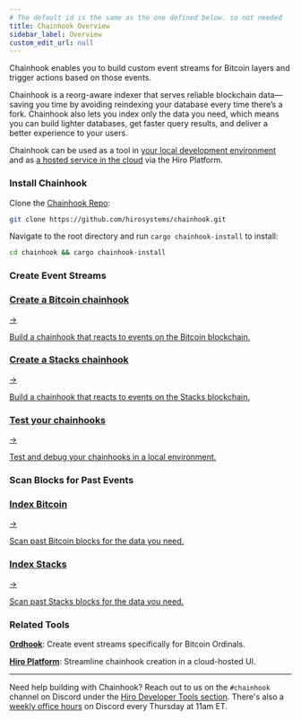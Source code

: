 ```yaml
---
# The default id is the same as the one defined below. so not needed
title: Chainhook Overview
sidebar_label: Overview
custom_edit_url: null
---
```



<p class="p-3 rounded-lg bg-neutral-100 text-neutral-500 dark:bg-neutral-800 dark:text-neutral-400">Chainhook enables you to build custom event streams for Bitcoin layers and trigger actions based on those events.</p>

<div class="mb-10"></div>

Chainhook is a reorg-aware indexer that serves reliable blockchain data—saving you time by avoiding reindexing your database every time there’s a fork. Chainhook also lets you index only the data you need, which means you can build lighter databases, get faster query results, and deliver a better experience to your users.

Chainhook can be used as a tool in [your local development environment](https://docs.hiro.so/chainhook/getting-started) and as [a hosted service in the cloud](https://docs.hiro.so/platform/guides/create-chainhooks) via the Hiro Platform.

### Install Chainhook

Clone the [Chainhook Repo](https://github.com/hirosystems/chainhook.git):

```sh
git clone https://github.com/hirosystems/chainhook.git
```

Navigate to the root directory and run `cargo chainhook-install` to install:

```sh
cd chainhook && cargo chainhook-install
```

### Create Event Streams

<div class="subSections my-8">
  <a href="/chainhook/guides/chainhooks-with-bitcoin">
    <div class="subSectionTitle"><h3>Create a Bitcoin chainhook</h3><span>→</span></div>
    <p>Build a chainhook that reacts to events on the Bitcoin blockchain.</p>
  </a>
  <a href="/chainhook/guides/chainhooks-with-stacks">
    <div class="subSectionTitle"><h3>Create a Stacks chainhook</h3><span>→</span></div>
    <p>Build a chainhook that reacts to events on the Stacks blockchain.</p>
  </a>
</div>

<div class="subSections my-8 lg:w-[50%]">
  <a href="/chainhook/guides/register-chainhooks-on-devnet">
    <div class="subSectionTitle"><h3>Test your chainhooks</h3><span>→</span></div>
    <p>Test and debug your chainhooks in a local environment.</p>
  </a>
</div>

### Scan Blocks for Past Events

<div class="subSections my-8">
  <a href="/chainhook/guides/chainhooks-with-bitcoin">
    <div class="subSectionTitle"><h3>Index Bitcoin</h3><span>→</span></div>
    <p>Scan past Bitcoin blocks for the data you need.</p>
  </a>
  <a href="/chainhook/guides/chainhooks-with-stacks">
    <div class="subSectionTitle"><h3>Index Stacks</h3><span>→</span></div>
    <p>Scan past Stacks blocks for the data you need.</p>
  </a>
</div>

### Related Tools

**[Ordhook](../ordhook/index.mdx)**: Create event streams specifically for Bitcoin Ordinals.

**[Hiro Platform](../platform/index.mdx)**: Streamline chainhook creation in a cloud-hosted UI.

---

Need help building with Chainhook? Reach out to us on the `#chainhook` channel on Discord under the [Hiro Developer Tools section](https://stacks.chat/). There's also a [weekly office hours](https://events.stacks.co/event/HD16484710) on Discord every Thursday at 11am ET.